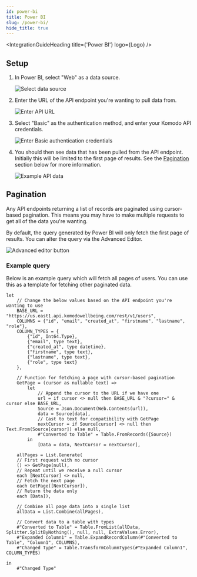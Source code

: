 ```yaml
---
id: power-bi
title: Power BI
slug: /power-bi/
hide_title: true
---
```



<IntegrationGuideHeading title={'Power BI'} logo={Logo} />

## Setup

1. In Power BI, select "Web" as a data source.

    <img src={DataSource} alt="Select data source" height={400} />

2. Enter the URL of the API endpoint you're wanting to pull data from.

    <img src={Url} alt="Enter API URL" height={200} />

3. Select "Basic" as the authentication method, and enter your Komodo API credentials.

    <img src={Auth} alt="Enter Basic authentication credentials" height={200} />

4. You should then see data that has been pulled from the API endpoint. Initially this will be limited to the first page of results. See the [Pagination](#pagination) section below for more information.

    <img src={Table} alt="Example API data" height={400} />

## Pagination

Any API endpoints returning a list of records are paginated using cursor-based pagination. This means you may have to make multiple requests to get all of the data you're wanting.

By default, the query generated by Power BI will only fetch the first page of results. You can alter the query via the Advanced Editor.

<img src={AdvancedEditor} alt="Advanced editor button" height={200} />

### Example query

Below is an example query which will fetch all pages of users. You can use this as a template for fetching other paginated data.

```powerquery showLineNumbers
let
    // Change the below values based on the API endpoint you're wanting to use
    BASE_URL = "https://us.east1.api.komodowellbeing.com/rest/v1/users",
    COLUMNS = {"id", "email", "created_at", "firstname", "lastname", "role"},
    COLUMN_TYPES = {
        {"id", Int64.Type},
        {"email", type text},
        {"created_at", type datetime},
        {"firstname", type text},
        {"lastname", type text},
        {"role", type text}
    },

    // Function for fetching a page with cursor-based pagination
    GetPage = (cursor as nullable text) =>
        let
            // Append the cursor to the URL if we have one
            url = if cursor <> null then BASE_URL & "?cursor=" & cursor else BASE_URL,
            Source = Json.Document(Web.Contents(url)),
            data = Source[data],
            // Cast to text for compatibility with GetPage
            nextCursor = if Source[cursor] <> null then Text.From(Source[cursor]) else null,
            #"Converted to Table" = Table.FromRecords({Source})
        in
            [Data = data, NextCursor = nextCursor],

    allPages = List.Generate(
    // First request with no cursor
    () => GetPage(null),
    // Repeat until we receive a null cursor
    each [NextCursor] <> null,
    // Fetch the next page
    each GetPage([NextCursor]),
    // Return the data only
    each [Data]),

    // Combine all page data into a single list
    allData = List.Combine(allPages),

    // Convert data to a table with types
    #"Converted to Table" = Table.FromList(allData, Splitter.SplitByNothing(), null, null, ExtraValues.Error),
    #"Expanded Column1" = Table.ExpandRecordColumn(#"Converted to Table", "Column1", COLUMNS),
    #"Changed Type" = Table.TransformColumnTypes(#"Expanded Column1", COLUMN_TYPES)

in
    #"Changed Type"
```
